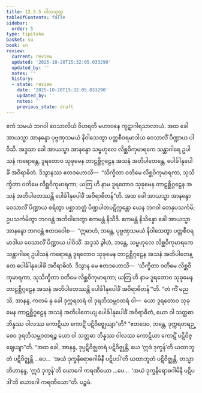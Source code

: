 ```yaml
---
title: 12.5.5 ဝါလသုတ္တ
tableOfContents: false
sidebar:
  order: 5
type: tipitaka
basket: su
book: sn
review:
  current: review
  updated: '2025-10-20T15:32:05.033290'
  updated_by: ''
  notes: ''
  history:
  - state: review
    date: '2025-10-20T15:32:05.033290'
    updated_by: ''
    notes: ''
    previous_state: draft
---
```



<DynamicBreadcrumb />


<ReviewStatus review={frontmatter.review} showDetails={true} />

<HypothesisAnnotation frontmatter={frontmatter} />

<Division number="1115" book="sn" e="ch" v="18" p="446">

<Paragraph number="2379" book="sn">
ဧကံ သမယံ ဘဂဝါ ဝေသာလိယံ ဝိဟရတိ မဟာဝနေ ကူဋာဂါရသာလာယံ. အထ ခေါ အာယသ္မာ အာနန္ဒော ပုဗ္ဗဏှသမယံ နိဝါသေတွာ ပတ္တစီဝရမာဒါယ ဝေသာလိံ ပိဏ္ဍာယ ပါဝိသိ. အဒ္ဒသာ ခေါ အာယသ္မာ အာနန္ဒော သမ္ဗဟုလေ လိစ္ဆဝိကုမာရကေ သန္ထာဂါရေ ဥပါသနံ ကရောန္တေ, ဒူရတောဝ သုခုမေန တာဠစ္ဆိဂ္ဂဠေန အသနံ အတိပါတေန္တေ, ပေါင်္ခါနုပေါင်္ခံ အဝိရာဓိတံ. ဒိသွာနဿ ဧတဒဟောသိ—  “သိက္ခိတာ ဝတိမေ လိစ္ဆဝိကုမာရကာ, သုသိက္ခိတာ ဝတိမေ လိစ္ဆဝိကုမာရကာ; ယတြ ဟိ နာမ ဒူရတောဝ သုခုမေန တာဠစ္ဆိဂ္ဂဠေန အသနံ အတိပါတေဿန္တိ ပေါင်္ခါနုပေါင်္ခံ အဝိရာဓိတန်”တိ.
</Paragraph>

<Paragraph number="2380" book="sn">
အထ ခေါ အာယသ္မာ အာနန္ဒော ဝေသာလိံ ပိဏ္ဍာယ စရိတွာ ပစ္ဆာဘတ္တံ ပိဏ္ဍပါတပဋိက္ကန္တော ယေန ဘဂဝါ တေနုပသင်္ကမိ; ဥပသင်္ကမိတွာ ဘဂဝန္တံ အဘိဝါဒေတွာ ဧကမန္တံ နိသီဒိ. ဧကမန္တံ နိသိန္နော ခေါ အာယသ္မာ အာနန္ဒော ဘဂဝန္တံ ဧတဒဝေါစ—  “ဣဓာဟံ, ဘန္တေ, ပုဗ္ဗဏှသမယံ နိဝါသေတွာ ပတ္တစီဝရမာဒါယ ဝေသာလိံ ပိဏ္ဍာယ ပါဝိသိံ. အဒ္ဒသံ ခွါဟံ, ဘန္တေ, သမ္ဗဟုလေ လိစ္ဆဝိကုမာရကေ သန္ထာဂါရေ ဥပါသနံ ကရောန္တေ ဒူရတောဝ သုခုမေန တာဠစ္ဆိဂ္ဂဠေန အသနံ အတိပါတေန္တေ ပေါင်္ခါနုပေါင်္ခံ အဝိရာဓိတံ. ဒိသွာန မေ ဧတဒဟောသိ—  ‘သိက္ခိတာ ဝတိမေ လိစ္ဆဝိကုမာရကာ, သုသိက္ခိတာ ဝတိမေ လိစ္ဆဝိကုမာရကာ; ယတြ ဟိ နာမ ဒူရတောဝ သုခုမေန တာဠစ္ဆိဂ္ဂဠေန အသနံ အတိပါတေဿန္တိ ပေါင်္ခါနုပေါင်္ခံ အဝိရာဓိတန်’”တိ.
</Paragraph>

<Paragraph number="2381" book="sn">
“တံ ကိံ မညသိ, အာနန္ဒ, ကတမံ နု ခေါ ဒုက္ကရတရံ ဝါ ဒုရဘိသမ္ဘဝတရံ ဝါ—  ယော ဒူရတောဝ သုခုမေန တာဠစ္ဆိဂ္ဂဠေန အသနံ အတိပါတေယျ ပေါင်္ခါနုပေါင်္ခံ အဝိရာဓိတံ, ယော ဝါ သတ္တဓာ ဘိန္နဿ ဝါလဿ ကောဋိယာ ကောဋိံ ပဋိဝိဇ္ဈေယျာ”တိ? “ဧတဒေဝ, ဘန္တေ, ဒုက္ကရတရဉ္စေဝ ဒုရဘိသမ္ဘဝတရဉ္စ ယော ဝါ သတ္တဓာ ဘိန္နဿ ဝါလဿ ကောဋိယာ ကောဋိံ ပဋိဝိဇ္ဈေယျာ”တိ. “အထ ခေါ, အာနန္ဒ, ဒုပ္ပဋိဝိဇ္ဈတရံ ပဋိဝိဇ္ဈန္တိ, ယေ ‘ဣဒံ ဒုက္ခန်’တိ ယထာဘူတံ ပဋိဝိဇ္ဈန္တိ …ပေ…  ‘အယံ ဒုက္ခနိရောဓဂါမိနီ ပဋိပဒါ’တိ ယထာဘူတံ ပဋိဝိဇ္ဈန္တိ.
</Paragraph>

<Paragraph number="2382" book="sn">
တသ္မာတိဟာနန္ဒ, ‘ဣဒံ ဒုက္ခန်’တိ ယောဂေါ ကရဏီယော …ပေ…  ‘အယံ ဒုက္ခနိရောဓဂါမိနီ ပဋိပဒါ’တိ ယောဂေါ ကရဏီယော”တိ.

</Paragraph>
</Division>

<Paragraph number="2383" type="center" book="sn">
ပဉ္စမံ.
</Paragraph>